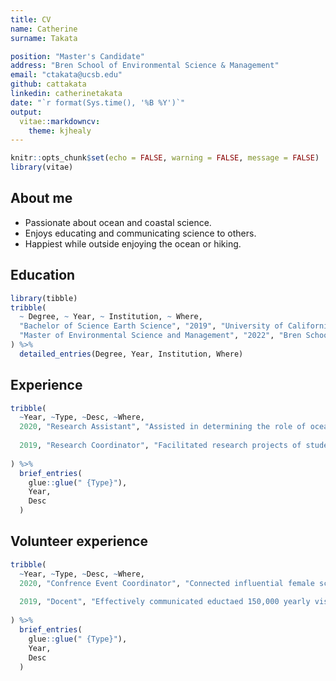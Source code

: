 ```yaml
---
title: CV
name: Catherine
surname: Takata

position: "Master's Candidate"
address: "Bren School of Environmental Science & Management"
email: "ctakata@ucsb.edu"
github: cattakata
linkedin: catherinetakata
date: "`r format(Sys.time(), '%B %Y')`"
output:
  vitae::markdowncv:
    theme: kjhealy
---
```


```r
knitr::opts_chunk$set(echo = FALSE, warning = FALSE, message = FALSE)
library(vitae)
```

## About me

 * Passionate about ocean and coastal science. 
 * Enjoys educating and communicating science to others.
 * Happiest while outside enjoying the ocean or hiking. 

## Education

```r
library(tibble)
tribble(
  ~ Degree, ~ Year, ~ Institution, ~ Where,
  "Bachelor of Science Earth Science", "2019", "University of California, Santa Cruz", "Santa Cruz, CA",
  "Master of Environmental Science and Management", "2022", "Bren School of Environmental Science & Management", "Santa Barbara, CA"
) %>% 
  detailed_entries(Degree, Year, Institution, Where)
```

## Experience 

```r
tribble(
  ~Year, ~Type, ~Desc, ~Where,
  2020, "Research Assistant", "Assisted in determining the role of ocean processes in past climate variability", "UC Santa Cruz, Department of Ocean Science",
  
  2019, "Research Coordinator", "Facilitated research projects of students and faculty of multiple UCSC biology departments", "Joseph M. Long Marine Laboratory, Santa Cruz, CA"
  
) %>% 
  brief_entries(
    glue::glue(" {Type}"),
    Year, 
    Desc
  )
```

## Volunteer experience 

```r
tribble(
  ~Year, ~Type, ~Desc, ~Where,
  2020, "Confrence Event Coordinator", "Connected influential female scientists with the next generation of ocean ambassadors", "Ocean Institute, Dana Point, CA",
  
  2019, "Docent", "Effectively communicated eductaed 150,000 yearly visitors on marine science and stewardship", "Santa Cruz, CA"
  
) %>% 
  brief_entries(
    glue::glue(" {Type}"),
    Year, 
    Desc
  )
```

